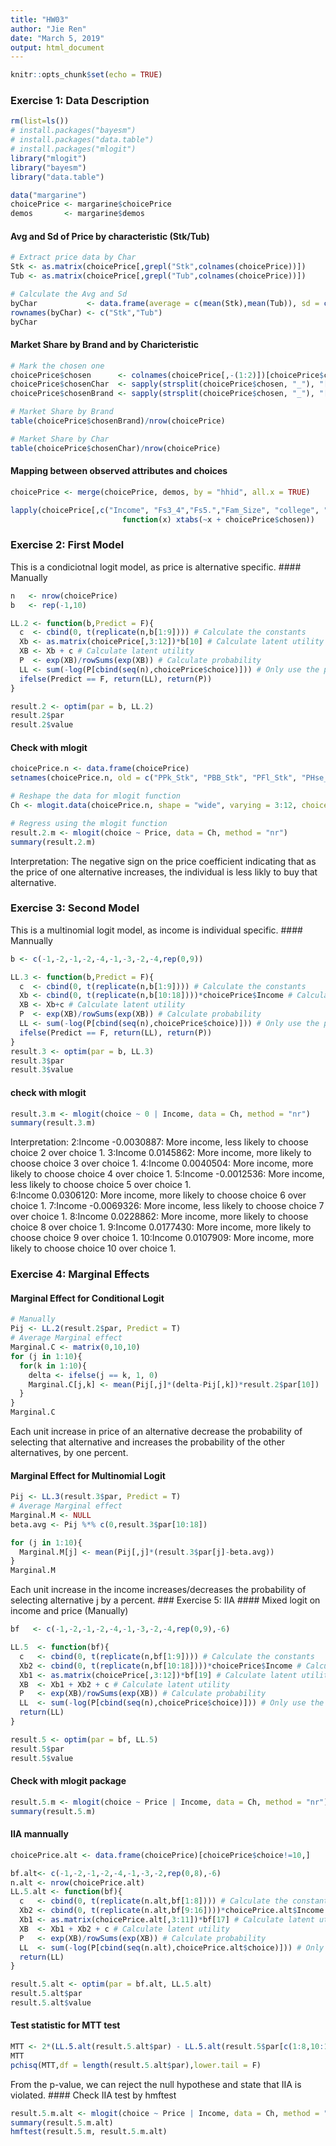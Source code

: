 ```yaml
---
title: "HW03"
author: "Jie Ren"
date: "March 5, 2019"
output: html_document
---
```


```r
knitr::opts_chunk$set(echo = TRUE)
```
### Exercise 1: Data Description
```r
rm(list=ls())
# install.packages("bayesm")
# install.packages("data.table")
# install.packages("mlogit")
library("mlogit")
library("bayesm")
library("data.table")

data("margarine")
choicePrice <- margarine$choicePrice
demos       <- margarine$demos
```
#### Avg and Sd of Price by characteristic (Stk/Tub)
```r
# Extract price data by Char
Stk <- as.matrix(choicePrice[,grepl("Stk",colnames(choicePrice))])
Tub <- as.matrix(choicePrice[,grepl("Tub",colnames(choicePrice))])

# Calculate the Avg and Sd 
byChar           <- data.frame(average = c(mean(Stk),mean(Tub)), sd = c(sd(Stk),sd(Tub)))
rownames(byChar) <- c("Stk","Tub")
byChar
```
#### Market Share by Brand and by Charicteristic
```r
# Mark the chosen one
choicePrice$chosen      <- colnames(choicePrice[,-(1:2)])[choicePrice$choice]
choicePrice$chosenChar  <- sapply(strsplit(choicePrice$chosen, "_"), "[[", 2) 
choicePrice$chosenBrand <- sapply(strsplit(choicePrice$chosen, "_"), "[[", 1) 

# Market Share by Brand 
table(choicePrice$chosenBrand)/nrow(choicePrice)

# Market Share by Char
table(choicePrice$chosenChar)/nrow(choicePrice)
```
#### Mapping between observed attributes and choices
```r
choicePrice <- merge(choicePrice, demos, by = "hhid", all.x = TRUE)

lapply(choicePrice[,c("Income", "Fs3_4","Fs5.","Fam_Size", "college", "whtcollar", "retired")],
                         function(x) xtabs(~x + choicePrice$chosen))

```
### Exercise 2: First Model
This is a condiciotnal logit model, as price is alternative specific.
#### Manually
```r
n   <- nrow(choicePrice)
b   <- rep(-1,10)

LL.2 <- function(b,Predict = F){
  c  <- cbind(0, t(replicate(n,b[1:9]))) # Calculate the constants
  Xb <- as.matrix(choicePrice[,3:12])*b[10] # Calculate latent utility for alternative specific char
  XB <- Xb + c # Calculate latent utility
  P  <- exp(XB)/rowSums(exp(XB)) # Calculate probability
  LL <- sum(-log(P[cbind(seq(n),choicePrice$choice)])) # Only use the prob for choice that is selected
  ifelse(Predict == F, return(LL), return(P))
}

result.2 <- optim(par = b, LL.2)
result.2$par
result.2$value
```
#### Check with mlogit
```r
choicePrice.n <- data.frame(choicePrice)
setnames(choicePrice.n, old = c("PPk_Stk", "PBB_Stk", "PFl_Stk", "PHse_Stk", "PGen_Stk", "PImp_Stk", "PSS_Tub", "PPk_Tub", "PFl_Tub", "PHse_Tub"), new = c("Price1","Price2","Price3","Price4","Price5","Price6","Price7","Price8","Price9","Price10"))

# Reshape the data for mlogit function
Ch <- mlogit.data(choicePrice.n, shape = "wide", varying = 3:12, choice = "choice", sep = "", alt.levels = 1:10)

# Regress using the mlogit function
result.2.m <- mlogit(choice ~ Price, data = Ch, method = "nr")
summary(result.2.m)
```
Interpretation: The negative sign on the price coefficient indicating that as the price of one alternative increases, the individual is less likly to buy that alternative.

### Exercise 3: Second Model
This is a multinomial logit model, as income is individual specific.
#### Mannually
```r
b <- c(-1,-2,-1,-2,-4,-1,-3,-2,-4,rep(0,9))

LL.3 <- function(b,Predict = F){
  c  <- cbind(0, t(replicate(n,b[1:9]))) # Calculate the constants
  Xb <- cbind(0, t(replicate(n,b[10:18])))*choicePrice$Income # Calculate latent utility for individual specific char
  XB <- Xb+c # Calculate latent utility
  P  <- exp(XB)/rowSums(exp(XB)) # Calculate probability
  LL <- sum(-log(P[cbind(seq(n),choicePrice$choice)])) # Only use the prob for choice that is selected
  ifelse(Predict == F, return(LL), return(P))
}
result.3 <- optim(par = b, LL.3)
result.3$par
result.3$value
```
#### check with mlogit
```r
result.3.m <- mlogit(choice ~ 0 | Income, data = Ch, method = "nr")
summary(result.3.m)
```
Interpretation: 
2:Income   -0.0030887: More income, less likely to choose choice 2 over choice 1. 
3:Income    0.0145862: More income, more likely to choose choice 3 over choice 1.
4:Income    0.0040504: More income, more likely to choose choice 4 over choice 1.
5:Income   -0.0012536: More income, less likely to choose choice 5 over choice 1.  
6:Income    0.0306120: More income, more likely to choose choice 6 over choice 1.
7:Income   -0.0069326: More income, less likely to choose choice 7 over choice 1. 
8:Income    0.0228862: More income, more likely to choose choice 8 over choice 1.
9:Income    0.0177430: More income, more likely to choose choice 9 over choice 1.
10:Income   0.0107909: More income, more likely to choose choice 10 over choice 1.

### Exercise 4: Marginal Effects
#### Marginal Effect for Conditional Logit
```r
# Manually
Pij <- LL.2(result.2$par, Predict = T)
# Average Marginal effect
Marginal.C <- matrix(0,10,10)
for (j in 1:10){
  for(k in 1:10){
    delta <- ifelse(j == k, 1, 0)
    Marginal.C[j,k] <- mean(Pij[,j]*(delta-Pij[,k])*result.2$par[10])
  }
}
Marginal.C
```
Each unit increase in price of an alternative decrease the probability of selecting that alternative and increases the probability of the other alternatives, by one percent.

#### Marginal Effect for Multinomial Logit
```r
Pij <- LL.3(result.3$par, Predict = T)
# Average Marginal effect
Marginal.M <- NULL
beta.avg <- Pij %*% c(0,result.3$par[10:18])

for (j in 1:10){
  Marginal.M[j] <- mean(Pij[,j]*(result.3$par[j]-beta.avg))
}
Marginal.M
```
Each unit increase in the income increases/decreases the probability of selecting alternative j by a percent.
### Exercise 5: IIA
#### Mixed logit on income and price (Manually)
```r
bf   <- c(-1,-2,-1,-2,-4,-1,-3,-2,-4,rep(0,9),-6)

LL.5  <- function(bf){
  c   <- cbind(0, t(replicate(n,bf[1:9]))) # Calculate the constants
  Xb2 <- cbind(0, t(replicate(n,bf[10:18])))*choicePrice$Income # Calculate latent utility for individual specific char
  Xb1 <- as.matrix(choicePrice[,3:12])*bf[19] # Calculate latent utility for alternative specific char
  XB  <- Xb1 + Xb2 + c # Calculate latent utility
  P   <- exp(XB)/rowSums(exp(XB)) # Calculate probability
  LL  <- sum(-log(P[cbind(seq(n),choicePrice$choice)])) # Only use the prob for choice that is selected
  return(LL)
}

result.5 <- optim(par = bf, LL.5)
result.5$par
result.5$value
```
#### Check with mlogit package
```r
result.5.m <- mlogit(choice ~ Price | Income, data = Ch, method = "nr")
summary(result.5.m)
```
#### IIA mannually 
```r
choicePrice.alt <- data.frame(choicePrice)[choicePrice$choice!=10,]

bf.alt<- c(-1,-2,-1,-2,-4,-1,-3,-2,rep(0,8),-6)
n.alt <- nrow(choicePrice.alt)
LL.5.alt <- function(bf){
  c   <- cbind(0, t(replicate(n.alt,bf[1:8]))) # Calculate the constants
  Xb2 <- cbind(0, t(replicate(n.alt,bf[9:16])))*choicePrice.alt$Income # Calculate latent utility for individual specific
  Xb1 <- as.matrix(choicePrice.alt[,3:11])*bf[17] # Calculate latent utility for alternative specific char
  XB  <- Xb1 + Xb2 + c # Calculate latent utility
  P   <- exp(XB)/rowSums(exp(XB)) # Calculate probability
  LL  <- sum(-log(P[cbind(seq(n.alt),choicePrice.alt$choice)])) # Only use the prob for choice that is selected
  return(LL)
}

result.5.alt <- optim(par = bf.alt, LL.5.alt)
result.5.alt$par
result.5.alt$value
```
#### Test statistic for MTT test
```r
MTT <- 2*(LL.5.alt(result.5.alt$par) - LL.5.alt(result.5$par[c(1:8,10:17,19)]))
MTT
pchisq(MTT,df = length(result.5.alt$par),lower.tail = F)
```
From the p-value, we can reject the null hypothese and state that IIA is violated. 
#### Check IIA test by hmftest
```r
result.5.m.alt <- mlogit(choice ~ Price | Income, data = Ch, method = "nr", alt.subset = c("1","2","3","4","5","6","7","8","9"))
summary(result.5.m.alt)
hmftest(result.5.m, result.5.m.alt)
```